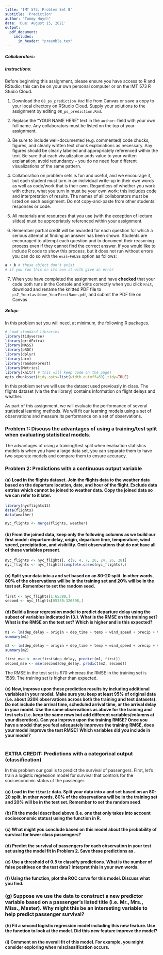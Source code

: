 ```yaml
---
title: 'IMT 573: Problem Set 8'
subtitle: 'Prediction'
author: "Tommy Huynh"
date: 'Due: August 15, 2021'
output: 
  pdf_document:
    includes:
      in_header: "preamble.tex"
---
```


##### Collaborators: <!-- BE SURE TO LIST ALL COLLABORATORS HERE! -->


##### Instructions:

Before beginning this assignment, please ensure you have access to R and RStudio; this can be on your own personal computer or on the IMT 573 R Studio Cloud. 

1. Download the `08_ps_prediction.Rmd` file from Canvas or save a copy to your local directory on RStudio Cloud. Supply your solutions to the assignment by editing `08_ps_prediction.Rmd`. 

2. Replace the "YOUR NAME HERE" text in the `author:` field with your own full name. Any collaborators must be listed on the top of your assignment. 

3. Be sure to include well-documented (e.g. commented) code chucks, figures, and clearly written text chunk explanations as necessary. Any figures should be clearly labeled and appropriately referenced within the text. Be sure that each visualization adds value to your written explanation; avoid redundancy -- you do no need four different visualizations of the same pattern.

4.  Collaboration on problem sets is fun and useful, and we encourage it, but each student must turn in an individual write-up in their own words as well as code/work that is their own.  Regardless of whether you work with others, what you turn in must be your own work; this includes code and interpretation of results. The names of all collaborators must be listed on each assignment. Do not copy-and-paste from other students' responses or code.

5. All materials and resources that you use (with the exception of lecture slides) must be appropriately referenced within your assignment.  

6. Remember partial credit will be awarded for each question for which a serious attempt at finding an answer has been shown. Students are \emph{strongly} encouraged to attempt each question and to document their reasoning process even if they cannot find the correct answer. If you would like to include R code to show this process, but it does not run without errors you can do so with the `eval=FALSE` option as follows:

```r
a + b # these object don't exist 
# if you run this on its own it with give an error
```

7. When you have completed the assignment and have **checked** that your code both runs in the Console and knits correctly when you click `Knit`, download and rename the knitted PDF file to `ps7_YourLastName_YourFirstName.pdf`, and submit the PDF file on Canvas.

##### Setup: 

In this problem set you will need, at minimum, the following R packages.

```r
# Load standard libraries
library(tidyverse)
library(gridExtra)
library(MASS)
library(pROC)
library(dplyr)
library(arm)
library(randomForest)
library(Metrics)
library(knitr) # this will keep code on the page!
opts_chunk$set(tidy.opts=list(width.cutoff=60),tidy=TRUE)
```

\noindent \textbf{Data:} In this problem set we will use the \texttt{flights} dataset used previously in class. The flights dataset (via the the \textit{nycflights13} library) contains information on flight delays and weather. 

As part of this assignment, we will evaluate the performance of several statistical learning methods.  We will fit our learning models using a set of \emph{training} observations and measure its performance on a set of \emph{test} observations.
\vspace{1cm}


### Problem 1: Discuss the advantages of using a training/test split when evaluating statistical models.
The advantages of using a training/test split when evaluation statistics models is when you have a large data set, you can separate them to have two seperate models and compare them to ensure accuracy. 

### Problem 2: Predictions with a continuous output variable

#### (a) Load in the flights dataset. Join the flights data to the weather data based on the departure location, date, and hour of the flight. Exclude data entries which cannot be joined to weather data. Copy the joined data so we can refer to it later. 
```r
library(nycflights13)
data(flights)
data(weather)

nyc_flights <- merge(flights, weather)
```

#### (b) From the joined data, keep only the following columns as we build our first model: departure delay, origin, departure time, temperature, wind speed, precipitation, and visibility. Omit observations that do not have all of these variables present.
```r
nyc_flights <- nyc_flights[, c(9, 4, 7, 20, 24, 26, 28)]
nyc_flights <- nyc_flights[complete.cases(nyc_flights),]
```
#### (c) Split your data into a \emph{training} and \emph{test} set based on an 80-20 split. In other words, 80\% of the observations will be in the training set and 20\% will be in the test set. Remember to set the random seed.
```r
first <- nyc_flights[1:65380,]
second <- nyc_flights[65380:326898,]
```
#### (d) Build a linear regression model to predict departure delay using the subset of variables indicated in (3.). What is the RMSE on the training set? What is the RMSE on the test set? Which is higher and is this expected?
```r
m1 <- lm(dep_delay ~ origin + dep_time + temp + wind_speed + precip + visib, data = first)
summary(m1)

m2 <- lm(dep_delay ~ origin + dep_time + temp + wind_speed + precip + visib, data = second)
summary(m2)

first_mse <- mse(first$dep_delay, predict(m1, first))
second_mse <- mse(second$dep_delay, predict(m2, second))
```
The RMSE in the test set is 970 whereas the RMSE in the training set is 1589.  The training set is higher than expected. 

#### (e) Now, improve upon these prediction results by including additional variables in your model. Make sure you keep at least 95% of original data (i.e. about 320K observations across both the training and test datasets). Do not include the arrival time, scheduled arrival time, or the arrival delay in your model. Use the same observations as above for the training and test sets (i.e. keep the same rows but add different variables/columns at your discretion). Can you improve upon the training RMSE? Once you have a model that you feel adequately improves the training RMSE, does your model improve the test RMSE? Which variables did you include in your model?
```r

```

### EXTRA CREDIT: Predictions with a categorical output (classification)

In this problem our goal is to predict the survival of passengers. First, let's train a logistic regression model for survival that controls for the socioeconomic status of the passenger. 

#### (a) Load in the `titanic` data. Split your data into a \emph{training} and \emph{test} set based on an 80-20 split. In other words, 80\% of the observations will be in the training set and 20\% will be in the test set. Remember to set the random seed.

#### (b) Fit the model described above (i.e. one that only takes into account socioeconomic status) using the \texttt{glm} function in R. 

#### (c) What might you conclude based on this model about the probability of survival for lower class passengers?

#### (d) Predict the survival of passengers for each observation in your test set using the model fit in Problem 2. Save these predictions as \texttt{yhat}.

#### (e) Use a threshold of 0.5 to classify predictions. What is the number of false positives on the test data? Interpret this in your own words.

#### (f) Using the \texttt{roc} function, plot the ROC curve for this model. Discuss what you find.

### (g) Suppose we use the data to construct a new predictor variable based on a passenger's listed title (i.e. Mr., Mrs., Miss., Master). Why might this be an interesting variable to help predict passenger survival?

#### (h) Fit a second logistic regression model including this new feature. Use the \texttt{summary} function to look at the model. Did this new feature improve the model? 

#### (i) Comment on the overall fit of this model. For example, you might consider exploring when misclassification occurs.
